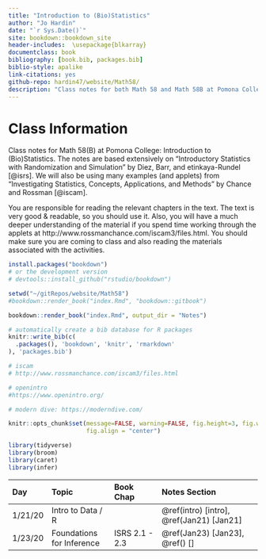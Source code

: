 ```yaml
--- 
title: "Introduction to (Bio)Statistics"
author: "Jo Hardin"
date: "`r Sys.Date()`"
site: bookdown::bookdown_site
header-includes:  \usepackage{blkarray}
documentclass: book
bibliography: [book.bib, packages.bib]
biblio-style: apalike
link-citations: yes
github-repo: hardin47/website/Math58/
description: "Class notes for both Math 58 and Math 58B at Pomona College: Introduction to Statistics and Introduction to Biostatistics.  The notes are based extensively Introductory Statistics with Randomization and Simulation by Diez, Barr, and Cetinkaya-Rundel."
---
```



# Class Information {-}

Class notes for Math 58(B) at Pomona College: Introduction to (Bio)Statistics.  The notes are based extensively on "Introductory Statistics with Randomization and Simulation" by Diez, Barr, and \c{C}etinkaya-Rundel [@isrs].  We will also be using many examples (and applets) from "Investigating Statistics, Concepts, Applications, and Methods" by Chance and Rossman [@iscam].


You are responsible for reading the relevant chapters in the text.  The text is very good & readable, so you should use it.  Also, you will have a much deeper understanding of the material if you spend time working through the applets at http://www.rossmanchance.com/iscam3/files.html.  You should make sure you are coming to class and also reading the materials associated with the activities. 

```r
install.packages("bookdown")
# or the development version
# devtools::install_github("rstudio/bookdown")

setwd("~/gitRepos/website/Math58")
#bookdown::render_book("index.Rmd", "bookdown::gitbook")

bookdown::render_book("index.Rmd", output_dir = "Notes")
```


```r
# automatically create a bib database for R packages
knitr::write_bib(c(
  .packages(), 'bookdown', 'knitr', 'rmarkdown'
), 'packages.bib')
```



```r
# iscam
# http://www.rossmanchance.com/iscam3/files.html

# openintro
#https://www.openintro.org/

# modern dive: https://moderndive.com/
```


```r
knitr::opts_chunk$set(message=FALSE, warning=FALSE, fig.height=3, fig.width=5, 
                      fig.align = "center")

library(tidyverse)
library(broom)
library(caret)
library(infer)
```

| Day    	| Topic     	|  Book Chap   	|   Notes Section |
|:-------	|:------------|:---------	|:--------------------	|
| 1/21/20 	| Intro to Data / R |  | \@ref(intro) [intro],  \@ref(Jan21) [Jan21]|
| 1/23/20	| Foundations for Inference | ISRS 2.1 - 2.3 |  \@ref(Jan23) [Jan23], \@ref()  [] |
